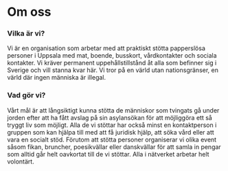 # Om oss

### Vilka är vi?

Vi är en organisation som arbetar med att praktiskt stötta papperslösa personer i Uppsala med mat, boende, busskort, vårdkontakter och sociala kontakter. Vi kräver permanent uppehållstillstånd åt alla som befinner sig i Sverige och vill stanna kvar här. Vi tror på en värld utan nationsgränser, en värld där ingen människa är illegal.

### Vad gör vi?

Vårt mål är att långsiktigt kunna stötta de människor som tvingats gå under jorden efter att ha fått avslag på sin asylansökan för att möjliggöra ett så tryggt liv som möjligt. Alla de vi stöttar har också minst en kontaktperson i gruppen som kan hjälpa till med att få juridisk hjälp, att söka vård eller att vara en socialt stöd. Förutom att stötta personer organiserar vi olika event såsom fikan, bruncher, poesikvällar eller danskvällar för att samla in pengar som alltid går helt oavkortat till de vi stöttar.
Alla i nätverket arbetar helt volontärt.
